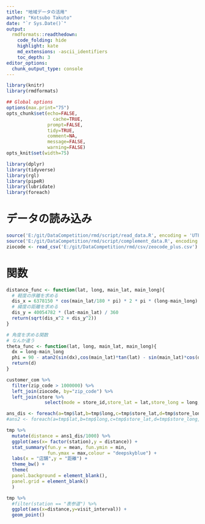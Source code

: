 ```yaml
---
title: "地域データの活用"
author: "Kotsubo Takuto"
date: "`r Sys.Date()`"
output:
  rmdformats::readthedown:
    code_folding: hide
    highlight: kate
    md_extensions: -ascii_identifiers
    toc_depth: 3
editor_options: 
  chunk_output_type: console
---
```


```r
library(knitr)
library(rmdformats)

## Global options
options(max.print="75")
opts_chunk$set(echo=FALSE,
	             cache=TRUE,
               prompt=FALSE,
               tidy=TRUE,
               comment=NA,
               message=FALSE,
               warning=FALSE)
opts_knit$set(width=75)
```

```r
library(dplyr)
library(tidyverse)
library(rgl)
library(pipeR)
library(lubridate)
library(foreach)
```

# データの読み込み

```r
source('E:/git/DataCompetition/rmd/script/read_data.R', encoding = 'UTF-8')
source('E:/git/DataCompetition/rmd/script/complement_data.R', encoding = 'UTF-8')
ziocode <- read_csv('E:/git/DataCompetition/rmd/csv/zeocode_plus.csv')
```

# 関数

```r
distance_func <- function(lat, long, main_lat, main_long){
  # 軽度の序離を求める
  dis_x = 6378150 * cos(main_lat/180 * pi) * 2 * pi * (long-main_long) / 360 
  # 緯度の距離を求める
  dis_y = 40054782 * (lat-main_lat) / 360
  return(sqrt(dis_x^2 + dis_y^2))
}

# 角度を求める関数
# なんか違う
theta_func <- function(lat, long, main_lat, main_long){
  dx = long-main_long
  phi = 90 - atan2(sin(dx),cos(main_lat)*tan(lat) - sin(main_lat)*cos(dx))
  return(d)
}
```

```r
customer_com %>% 
  filter(zip_code > 1000000) %>% 
  left_join(ziocode, by="zip_code") %>% 
  left_join(store %>% 
              select(mode = store_id,store_lat = lat,store_long = long,station),by="mode") ->tmp

ans_dis <- foreach(a=tmp$lat,b=tmp$long,c=tmp$store_lat,d=tmp$store_long, .combine = "c") %do% distance_func(a,b,c,d) 
#ans2 <- foreach(a=tmp$lat,b=tmp$long,c=tmp$store_lat,d=tmp$store_long, .combine = "c") %do% theta_func(a,b,c,d) 
```

```r
tmp %>% 
  mutate(distance = ans1_dis/1000) %>% 
  ggplot(aes(x= factor(station),y = distance)) +
  stat_summary(fun.y = mean, fun.ymin = min, 
               fun.ymax = max,colour = "deepskyblue") +
  labs(x = "店舗",y = "距離") +
  theme_bw() +
  theme(
  panel.background = element_blank(),
  panel.grid = element_blank()
  )

tmp %>%
  #filter(station == "表参道") %>% 
  ggplot(aes(x=distance,y=visit_interval)) +
  geom_point()
```

